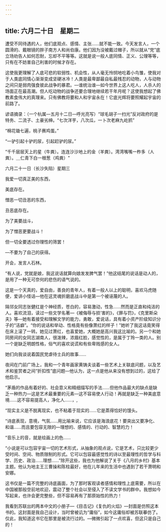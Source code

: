 ```yaml
---
---
---
```

title: 六月二十日　星期二
---




遭受不同待遇的人，他们底观点、感情、主张……就不能一致。今天发言人，一个圆滑的、戴眼镜的胖子南方人和尚伯康。他们因为没被戴过帽子，所以就从“党”底立场劝告人如何忍耐，忘却不平等等。这就是说一般人底同情、正义、公理等等，只有在不妨害自己利害的时候才存在。

这使我更理解了人底可悲的软弱性、机会性，从人毫无怜悯地吃着小鸟雏，使我对于人类底同情心渐渐变成坚硬冰冷！人类是最卑鄙最自私最残忍的动物，人与动物之间只是弱肉强食彼此战争的暴君。―谁统治谁―如今世界上这人吃人，人杀人的场面正在最高潮。但人吃动物的战争还要合理地继续若干年月呢？这使我想起了佛教素食伟大的真理来。只有佛教将要和人和宇宙永在！它底光辉将要照耀起宇宙的前路了。

谚语摘录：（一个杭属―五月十二日―呼光亮写）“球毛胡子一扫光”反对政府的是特务、二流子、土豪劣绅。“七次洋芋，八次瓜，一卜次老麻九屹抓”

“棉花锄七遍，桃子赛鸡蛋。”

“一驴引起十驴的尿，引起赶驴的尿。”

“千千层层天上的星（牛粪）。连连沙沙地上的金（羊粪）。湾湾嘴嘴一柞多（人粪）。＿仁青下白一根葱（鸡粪）"





六月二十一日（长沙失陷）星期三


我爱一切真正美的东西，

美底存在。

憎恶一切丑恶的东西，

丑恶底存在。

为了美要战斗，

为了憎恶更要战斗！

但一切全要透过你理性的筛罢！

―不要为了自己的获得。

开会，发言人石林。

“有人说，党就是娘，我这说话就算向娘发发脾气罢！”他这结尾的说话是动人的，是用了一种无可奈何的悲伤的语气说的。

这是一个天真的，爱自由，善良的青年人，有着一般人以上的聪明，喜欢马虎随便，爱讲小怪话―他在这灵魂折磨底战斗中是第一个被诬蔑的人。

隔邻女同志张健红是个神经质，苍白的，容易激动，性急……然而是正直和纯洁的人。喜欢流泪，读过一些文学名著―《被侮辱与损’害的》，《罪与罚》，《克里斯朵夫》等―她有着接受和理解文学的能力，勇敢，爱说话，具有着小资产阶级知识分子的“洁癖”。“你的说话和举动、性格竟有些像萧红的样子！”她听了我这话竟笑得在床上滚了一转。她见过萧红，也喜爱她，大概她是高兴我这比喻的。另一个和她同房间的女同志湖南人，很泼辣，浓眉红脸，感觉性的，是属于丁玲一类的人。别一个是缺乏明朗性格，俗气的喜欢说谎和有些卑贱感的女人。

她们向我谈说着国民党虐待士兵的故事……

夜间在门前广场上，我和一个青年画家黄铸夫谈着一些艺术上关联底问题，以及艺术和鉴赏者之间“折扣性”底问题―他认为，这一点是他从来没有想到过的，这给了他启示。

“茅盾的作品有着好的、社会意义和精细描写的手法……但他作品最大的缺点是缺乏一种热力―这是艺术最重要的元素―这不容易使人行动！再就是缺乏一种美底意境……这不容易提高人，净化人……，,

“现实主义是不脱离现实，也不粘着于现实的……它是蒸得恰好的馒头。

“诗底表现，意境，气氛……用比喻来说，它应该是海浪底花！要突出又要净化、和谐……而且要包容无限的―理想的、感情的、行动的、智慧的力！

“音乐上的音，就是绘画上的色……

“小说是可以包容宇宙一切的艺术形式，从抽象的观点说，它是艺术，只比较更少受时间、空间、物质限制的形式。它可以包容最感觉性的诗以至最理性的哲学与科学、历史、政治……理想……”除开这些，我也为他解说了关于《八月的乡村》基本主题。他认为地主王三曹操和陈柱最好，他在儿年来的生活中也遇到了若干萧明和安娜。

这书仅是一篇不完整的诗底画面，为了那时客观读者感情和理性上底需要，所以在中国被那般空前地欢迎，震动了整个社会以至侵入了不读文学书的群中。我想如今写起来，也许会更完整些，但不容易再有了那原始性的热力！

我看到苏联出的两本中文的小册子―《目击记》《复仇的火焰》―封面是仿照这本书的。这封面是我自己设计，当时曾被讥为“庸俗”，如今这庸俗却被苏联摹仿了。仅此，我知道这书它在那里是被流行过的。―微微引起了一点欢喜，但这只是自己的！